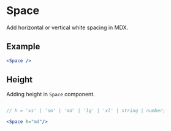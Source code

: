 # Space 

Add horizontal or vertical white spacing in MDX.

## Example

```jsx
<Space />
```
## Height

Adding height in `Space` component.

```jsx

// h = 'xs' | 'sm' | 'md' | 'lg' | 'xl' | string | number;

<Space h="md"/>

```
